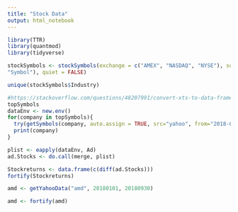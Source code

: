 ```yaml
---
title: "Stock Data"
output: html_notebook
---
```


```r
library(TTR)
library(quantmod)
library(tidyverse)


```

```r
stockSymbols <- stockSymbols(exchange = c("AMEX", "NASDAQ", "NYSE"), sort.by = c("Exchange",
"Symbol"), quiet = FALSE)

```

```r
unique(stockSymbols$Industry)
```

```r
#https://stackoverflow.com/questions/48207991/convert-xts-to-data-frame
topSymbols
dataEnv <- new.env()
for(company in topSymbols){
  try(getSymbols(company, auto.assign = TRUE, src="yahoo", from="2018-01-01", to="2018-09-30",return.class = 'zoo', env=dataEnv))
  print(company)
}

plist <- eapply(dataEnv, Ad)
ad.Stocks <- do.call(merge, plist) 

Stockreturns <- data.frame(c(diff(ad.Stocks))) 
fortify(Stockreturns)
```

```r

amd <- getYahooData("amd", 20180101, 20180930)

amd <- fortify(amd)
```


